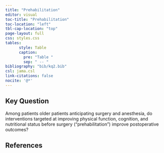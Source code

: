```yaml
---
title: "Prehabilitation"
editor: visual
toc-title: "Prehabilitation"
toc-location: "left"
tbl-cap-location: "top"
page-layout: full
css: styles.css
tables:
      style: Table
      caption:
        pre: "Table "
        sep: " -- "
bibliography: "bib/kq2.bib"
csl: jama.csl
link-citations: false
nocite: '@*'
---
```


## Key Question

Among patients older patients anticipating surgery and anesthesia, do interventions targeted at improving physical function, cognition, and nutritional status before surgery ("prehabilitation") improve postoperative outcomes?

## **References** {#references}
